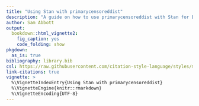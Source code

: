```yaml
---
title: "Using Stan with primarycensoreddist"
description: "A guide on how to use primarycensoreddist with Stan for Bayesian inference."
author: Sam Abbott
output:
  bookdown::html_vignette2:
    fig_caption: yes
    code_folding: show
pkgdown:
  as_is: true
bibliography: library.bib
csl: https://raw.githubusercontent.com/citation-style-language/styles/master/apa-numeric-superscript-brackets.csl
link-citations: true
vignette: >
  %\VignetteIndexEntry{Using Stan with primarycensoreddist}
  %\VignetteEngine{knitr::rmarkdown}
  %\VignetteEncoding{UTF-8}
---
```

